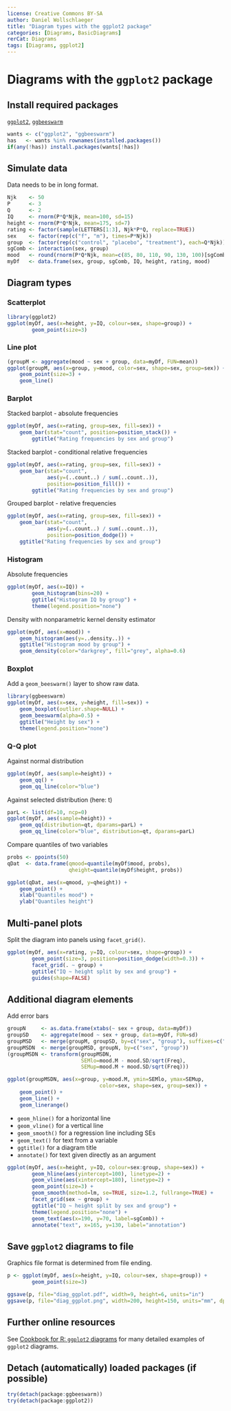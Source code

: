 ```yaml
---
license: Creative Commons BY-SA
author: Daniel Wollschlaeger
title: "Diagram types with the ggplot2 package"
categories: [Diagrams, BasicDiagrams]
rerCat: Diagrams
tags: [Diagrams, ggplot2]
---
```


Diagrams with the `ggplot2` package
=========================

Install required packages
-------------------------

[`ggplot2`](https://cran.r-project.org/package=ggplot2), [`ggbeeswarm`](https://cran.r-project.org/package=ggbeeswarm)

```r
wants <- c("ggplot2", "ggbeeswarm")
has   <- wants %in% rownames(installed.packages())
if(any(!has)) install.packages(wants[!has])
```

Simulate data
-------------------------

Data needs to be in long format.

```r
Njk    <- 50
P      <- 3
Q      <- 2
IQ     <- rnorm(P*Q*Njk, mean=100, sd=15)
height <- rnorm(P*Q*Njk, mean=175, sd=7)
rating <- factor(sample(LETTERS[1:3], Njk*P*Q, replace=TRUE))
sex    <- factor(rep(c("f", "m"), times=P*Njk))
group  <- factor(rep(c("control", "placebo", "treatment"), each=Q*Njk))
sgComb <- interaction(sex, group)
mood   <- round(rnorm(P*Q*Njk, mean=c(85, 80, 110, 90, 130, 100)[sgComb], sd=25))
myDf   <- data.frame(sex, group, sgComb, IQ, height, rating, mood)
```

Diagram types
-------------------------

### Scatterplot

```r
library(ggplot2)
ggplot(myDf, aes(x=height, y=IQ, colour=sex, shape=group)) +
        geom_point(size=3)
```

### Line plot

```r
(groupM <- aggregate(mood ~ sex + group, data=myDf, FUN=mean))
ggplot(groupM, aes(x=group, y=mood, color=sex, shape=sex, group=sex)) +
    geom_point(size=3) +
    geom_line()
```

### Barplot

Stacked barplot - absolute frequencies

```r
ggplot(myDf, aes(x=rating, group=sex, fill=sex)) +
    geom_bar(stat="count", position=position_stack()) +
        ggtitle("Rating frequencies by sex and group")
```

Stacked barplot - conditional relative frequencies

```r
ggplot(myDf, aes(x=rating, group=sex, fill=sex)) +
    geom_bar(stat="count",
             aes(y=(..count..) / sum(..count..)),
             position=position_fill()) +
        ggtitle("Rating frequencies by sex and group")
```

Grouped barplot - relative frequencies

```r
ggplot(myDf, aes(x=rating, group=sex, fill=sex)) +
    geom_bar(stat="count",
             aes(y=(..count..) / sum(..count..)),
             position=position_dodge()) +
    ggtitle("Rating frequencies by sex and group")
```

### Histogram

Absolute frequencies

```r
ggplot(myDf, aes(x=IQ)) +
        geom_histogram(bins=20) +
        ggtitle("Histogram IQ by group") +
        theme(legend.position="none")
```

Density with nonparametric kernel density estimator

```r
ggplot(myDf, aes(x=mood)) +
    geom_histogram(aes(y=..density..)) +
    ggtitle("Histogram mood by group") +
    geom_density(color="darkgrey", fill="grey", alpha=0.6)
```

### Boxplot

Add a `geom_beeswarm()` layer to show raw data.

```r
library(ggbeeswarm)
ggplot(myDf, aes(x=sex, y=height, fill=sex)) +
    geom_boxplot(outlier.shape=NULL) +
    geom_beeswarm(alpha=0.5) +
    ggtitle("Height by sex") +
    theme(legend.position="none")
```

### Q-Q plot

Against normal distribution

```r
ggplot(myDf, aes(sample=height)) +
    geom_qq() +
    geom_qq_line(color="blue")
```

Against selected distribution (here: t)

```r
parL <- list(df=10, ncp=0)
ggplot(myDf, aes(sample=height)) +
    geom_qq(distribution=qt, dparams=parL) +
    geom_qq_line(color="blue", distribution=qt, dparams=parL)
```

Compare quantiles of two variables

```r
probs <- ppoints(50)
qDat  <- data.frame(qmood=quantile(myDf$mood, probs),
                    qheight=quantile(myDf$height, probs))

ggplot(qDat, aes(x=qmood, y=qheight)) +
    geom_point() +
    xlab("Quantiles mood") +
    ylab("Quantiles height")
```

Multi-panel plots
-------------------------

Split the diagram into panels using `facet_grid()`.

```r
ggplot(myDf, aes(x=rating, y=IQ, colour=sex, shape=group)) +
        geom_point(size=3, position=position_dodge(width=0.3)) +
        facet_grid(. ~ group) +
        ggtitle("IQ ~ height split by sex and group") +
        guides(shape=FALSE)
```

Additional diagram elements
-------------------------

Add error bars

```r
groupN     <- as.data.frame(xtabs(~ sex + group, data=myDf))
groupSD    <- aggregate(mood ~ sex + group, data=myDf, FUN=sd)
groupMSD   <- merge(groupM, groupSD, by=c("sex", "group"), suffixes=c(".M", ".SD"))
groupMSDN  <- merge(groupMSD, groupN, by=c("sex", "group"))
(groupMSDN <- transform(groupMSDN,
                        SEMlo=mood.M - mood.SD/sqrt(Freq),
                        SEMup=mood.M + mood.SD/sqrt(Freq)))

ggplot(groupMSDN, aes(x=group, y=mood.M, ymin=SEMlo, ymax=SEMup,
                              color=sex, shape=sex, group=sex)) +
    geom_point() +
    geom_line() +
    geom_linerange()
```

 * `geom_hline()` for a horizontal line
 * `geom_vline()` for a vertical line
 * `geom_smooth()` for a regression line including SEs
 * `geom_text()` for text from a variable
 * `ggtitle()` for a diagram title
 * `annotate()` for text given directly as an argument

```r
ggplot(myDf, aes(x=height, y=IQ, colour=sex:group, shape=sex)) +
        geom_hline(aes(yintercept=100), linetype=2) +
        geom_vline(aes(xintercept=180), linetype=2) +
        geom_point(size=3) +
        geom_smooth(method=lm, se=TRUE, size=1.2, fullrange=TRUE) +
        facet_grid(sex ~ group) +
        ggtitle("IQ ~ height split by sex and group") +
        theme(legend.position="none") +
        geom_text(aes(x=190, y=70, label=sgComb)) +
        annotate("text", x=165, y=130, label="annotation")
```

Save `ggplot2` diagrams to file
-------------------------

Graphics file format is determined from file ending.

```r
p <- ggplot(myDf, aes(x=height, y=IQ, colour=sex, shape=group)) +
        geom_point(size=3)

ggsave(p, file="diag_ggplot.pdf", width=9, height=6, units="in")
ggsave(p, file="diag_ggplot.png", width=200, height=150, units="mm", dpi=300)
```

Further online resources
-------------------------

See [Cookbook for R: `ggplot2` diagrams](https://r-graphics.org/) for many detailed examples of `ggplot2` diagrams.

Detach (automatically) loaded packages (if possible)
-------------------------

```r
try(detach(package:ggbeeswarm))
try(detach(package:ggplot2))
```
